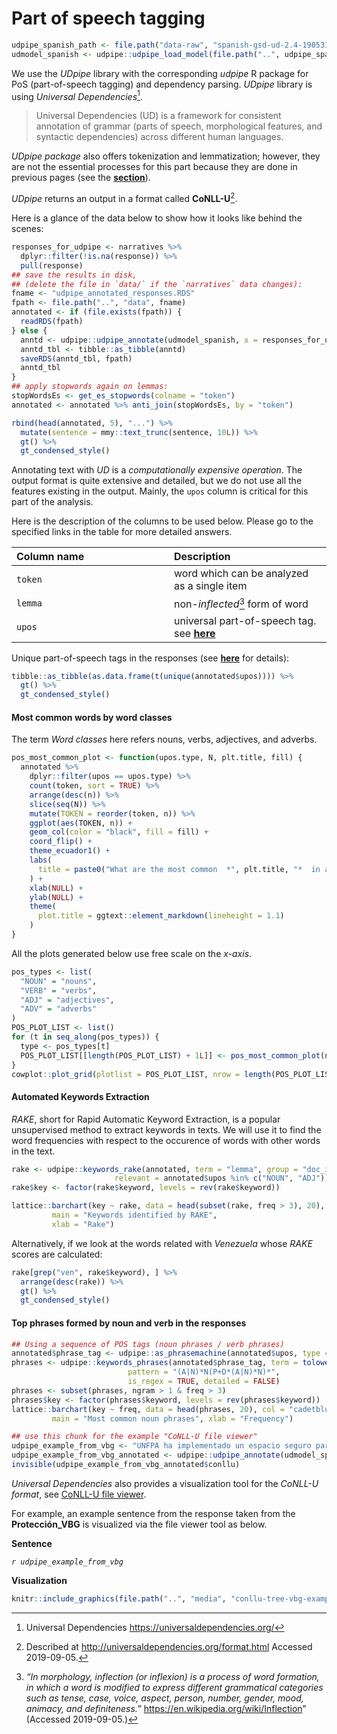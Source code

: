 # Part of speech tagging {-}

```r
udpipe_spanish_path <- file.path("data-raw", "spanish-gsd-ud-2.4-190531.udpipe")
udmodel_spanish <- udpipe::udpipe_load_model(file.path("..", udpipe_spanish_path))
```

We use the *UDpipe* library with the corresponding *udpipe* R package for PoS
(part-of-speech tagging) and dependency parsing. *UDpipe* library is using
*Universal Dependencies*[^6].

> Universal Dependencies (UD) is a framework for consistent annotation of
grammar (parts of speech, morphological features, and syntactic dependencies)
across different human languages.

*UDpipe package* also offers tokenization and lemmatization; however, they are not
the essential processes for this part because they are done in previous pages
(see the [**section**](#textual-data-preparation)).

*UDpipe* returns an output in a format called **CoNLL-U**[^7]. 

Here is a glance of the data below to show how it looks like behind the scenes:

```r
responses_for_udpipe <- narratives %>% 
  dplyr::filter(!is.na(response)) %>% 
  pull(response)
## save the results in disk,
## (delete the file in `data/` if the `narratives` data changes):
fname <- "udpipe_annotated_responses.RDS"
fpath <- file.path("..", "data", fname)
annotated <- if (file.exists(fpath)) {
  readRDS(fpath)
} else {
  anntd <- udpipe::udpipe_annotate(udmodel_spanish, x = responses_for_udpipe)
  anntd_tbl <- tibble::as_tibble(anntd)
  saveRDS(anntd_tbl, fpath)
  anntd_tbl
}
## apply stopwords again on lemmas:
stopWordsEs <- get_es_stopwords(colname = "token")
annotated <- annotated %>% anti_join(stopWordsEs, by = "token")
```

```r
rbind(head(annotated, 5), "...") %>% 
  mutate(sentence = mmy::text_trunc(sentence, 10L)) %>% 
  gt() %>% 
  gt_condensed_style()
```

Annotating text with *UD* is a *computationally expensive operation*. The output
format is quite extensive and detailed, but we do not use all the features
existing in the output. Mainly, the `upos` column is critical for this part of
the analysis.

Here is the description of the columns to be used below. Please go to the
specified links in the table for more detailed answers.

| Column name | Description |
|:------------|:------------|
| `token` | word which can be analyzed as a single item |
| `lemma` | non-*inflected*[^8] form of word |
| `upos` | universal part-of-speech tag. see [**here**](https://universaldependencies.org/u/pos/index.html) |

Unique part-of-speech tags in the responses (see [**here**](https://universaldependencies.org/u/pos/index.html) for details):
```r
tibble::as_tibble(as.data.frame(t(unique(annotated$upos)))) %>% 
  gt() %>% 
  gt_condensed_style()
```

#### Most common words by word classes {-}

The term *Word classes* here refers nouns, verbs, adjectives, and adverbs.

```r
pos_most_common_plot <- function(upos.type, N, plt.title, fill) {
  annotated %>%
    dplyr::filter(upos == upos.type) %>% 
    count(token, sort = TRUE) %>% 
    arrange(desc(n)) %>% 
    slice(seq(N)) %>%
    mutate(TOKEN = reorder(token, n)) %>% 
    ggplot(aes(TOKEN, n)) +
    geom_col(color = "black", fill = fill) +
    coord_flip() +
    theme_ecuador1() +
    labs(
      title = paste0("What are the most common  *", plt.title, "*  in all responses?")
    ) +
    xlab(NULL) +
    ylab(NULL) +
    theme(
      plot.title = ggtext::element_markdown(lineheight = 1.1)
    )
}
```

All the plots generated below use free scale on the *x-axis*.

```r
pos_types <- list(
  "NOUN" = "nouns",
  "VERB" = "verbs",
  "ADJ" = "adjectives",
  "ADV" = "adverbs"
)
POS_PLOT_LIST <- list()
for (t in seq_along(pos_types)) {
  type <- pos_types[t]
  POS_PLOT_LIST[[length(POS_PLOT_LIST) + 1L]] <- pos_most_common_plot(names(type), 20, type[[1L]], color_set_16()[t+7])
}
cowplot::plot_grid(plotlist = POS_PLOT_LIST, nrow = length(POS_PLOT_LIST))
```

#### Automated Keywords Extraction {-}

*RAKE*, short for Rapid Automatic Keyword Extraction, is a popular unsupervised
method to extract keywords in texts. We will use it to find the word
frequencies with respect to the occurence of words with other words in the text.

```r
rake <- udpipe::keywords_rake(annotated, term = "lemma", group = "doc_id", 
                       relevant = annotated$upos %in% c("NOUN", "ADJ"))
rake$key <- factor(rake$keyword, levels = rev(rake$keyword))
```

```r
lattice::barchart(key ~ rake, data = head(subset(rake, freq > 3), 20), col = "red", 
         main = "Keywords identified by RAKE", 
         xlab = "Rake")
```

Alternatively, if we look at the words related with *Venezuela* whose *RAKE*
scores are calculated:

```r
rake[grep("ven", rake$keyword), ] %>% 
  arrange(desc(rake)) %>% 
  gt() %>% 
  gt_condensed_style()
```


#### Top phrases formed by noun and verb in the responses {-}

```r
## Using a sequence of POS tags (noun phrases / verb phrases)
annotated$phrase_tag <- udpipe::as_phrasemachine(annotated$upos, type = "upos")
phrases <- udpipe::keywords_phrases(annotated$phrase_tag, term = tolower(annotated$token), 
                          pattern = "(A|N)*N(P+D*(A|N)*N)*", 
                          is_regex = TRUE, detailed = FALSE)
phrases <- subset(phrases, ngram > 1 & freq > 3)
phrases$key <- factor(phrases$keyword, levels = rev(phrases$keyword))
lattice::barchart(key ~ freq, data = head(phrases, 20), col = "cadetblue", 
         main = "Most common noun phrases", xlab = "Frequency")
```

```r
## use this chunk for the example "CoNLL-U file viewer"
udpipe_example_from_vbg <- "UNFPA ha implementado un espacio seguro para la atención de mujeres en movilidad humana y gestión de casos en Sucumbíos-Puente San Miguel."
udpipe_example_from_vbg_annotated <- udpipe::udpipe_annotate(udmodel_spanish, x = udpipe_example_from_vbg)
invisible(udpipe_example_from_vbg_annotated$conllu)
```

*Universal Dependencies* also provides a visualization tool for the *CoNLL-U format*, see 
[CoNLL-U file viewer](https://universaldependencies.org/conllu_viewer.html).

For example, an example sentence from the response taken from the
**Protección_VBG** is visualized via the file viewer tool as below.

**Sentence**

*`r udpipe_example_from_vbg`*

**Visualization**

```r
knitr::include_graphics(file.path("..", "media", "conllu-tree-vbg-example.png"))
```

[^6]: Universal Dependencies <https://universaldependencies.org/>

[^7]: Described at <http://universaldependencies.org/format.html> Accessed 2019-09-05.

[^8]: *"In morphology, inflection (or inflexion) is a process of word formation, in which a word is modified to express different grammatical categories such as tense, case, voice, aspect, person, number, gender, mood, animacy, and definiteness."* <https://en.wikipedia.org/wiki/Inflection>" (Accessed 2019-09-05.)

